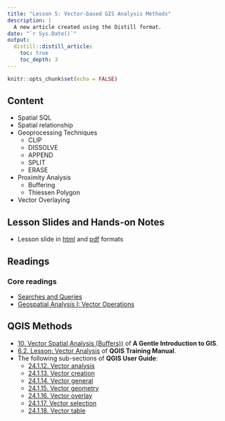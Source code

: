 ```yaml
---
title: "Lesson 5: Vector-based GIS Analysis Methods"
description: |
  A new article created using the Distill format.
date: "`r Sys.Date()`"
output:
  distill::distill_article:
    toc: true
    toc_depth: 3
---
```


```r
knitr::opts_chunk$set(echo = FALSE)
```

## Content

- Spatial SQL
- Spatial relationship
- Geoprocessing Techniques
    - CLIP
    - DISSOLVE
    - APPEND
    - SPLIT
    - ERASE
- Proximity Analysis
    - Buffering
    - Thiessen Polygon
- Vector Overlaying


## Lesson Slides and Hands-on Notes 
- Lesson slide in [html](../lesson/Lesson05/Lesson05.html) and [pdf](../lesson/Lesson05/Lesson05.pdf) formats



## Readings
### Core readings

- [Searches and Queries](https://saylordotorg.github.io/text_essentials-of-geographic-information-systems/s10-02-searches-and-queries.html)
- [Geospatial Analysis I: Vector Operations](https://saylordotorg.github.io/text_essentials-of-geographic-information-systems/s11-geospatial-analysis-i-vector-o.html)

## QGIS Methods

- [10. Vector Spatial Analysis (Buffers))](https://docs.qgis.org/3.16/en/docs/gentle_gis_introduction/vector_spatial_analysis_buffers.html) of **A Gentle Introduction to GIS**.
- [6.2. Lesson: Vector Analysis](https://docs.qgis.org/3.16/en/docs/training_manual/vector_analysis/basic_analysis.html) of **QGIS Training Manual**.
- The following sub-sections of **QGIS User Guide**:
    - [24.1.12. Vector analysis](https://docs.qgis.org/3.16/en/docs/user_manual/processing_algs/qgis/vectoranalysis.html)
    - [24.1.13. Vector creation](https://docs.qgis.org/3.16/en/docs/user_manual/processing_algs/qgis/vectorcreation.html)
    - [24.1.14. Vector general](https://docs.qgis.org/testing/en/docs/user_manual/processing_algs/qgis/vectorgeneral.html)
    - [24.1.15. Vector geometry](https://docs.qgis.org/testing/en/docs/user_manual/processing_algs/qgis/vectorgeometry.html)
    - [24.1.16. Vector overlay](https://docs.qgis.org/testing/en/docs/user_manual/processing_algs/qgis/vectoroverlay.html)
    - [24.1.17. Vector selection](https://docs.qgis.org/testing/en/docs/user_manual/processing_algs/qgis/vectorselection.html)
    - [24.1.18. Vector table](https://docs.qgis.org/testing/en/docs/user_manual/processing_algs/qgis/vectortable.html)




